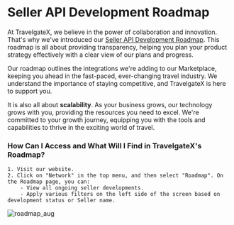 ﻿---
sidebar_position: 3
---

# Seller API Development Roadmap

At TravelgateX, we believe in the power of collaboration and innovation. That's why we've introduced our [Seller API Development Roadmap](https://app.travelgate.com/network/roadmap). This roadmap is all about providing transparency, helping you plan your product strategy effectively with a clear view of our plans and progress.

Our roadmap outlines the integrations we're adding to our Marketplace, keeping you ahead in the fast-paced, ever-changing travel industry. We understand the importance of staying competitive, and TravelgateX is here to support you.

It is also all about **scalability**. As your business grows, our technology grows with you, providing the resources you need to excel. We're committed to your growth journey, equipping you with the tools and capabilities to thrive in the exciting world of travel.

### How Can I Access and What Will I Find in TravelgateX's Roadmap?
    1. Visit our website.
    2. Click on "Network" in the top menu, and then select "Roadmap". On the Roadmap page, you can:
        - View all ongoing seller developments.
        - Apply various filters on the left side of the screen based on development status or Seller name.

![roadmap_aug](https://storage.travelgate.com/kbase/roadmap_aug.jpg)

<TipContactCustomerCare/> 